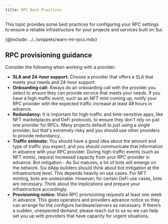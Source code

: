 ```yaml
---
title: RPC Best Practices
---
```


This topic provides some best practices for configuring your RPC settings to ensure a reliable infrastructure for your projects and services built on Sui.

{@include: ../../snippets/warn-ml-rpcs.mdx}

## RPC provisioning guidance

Consider the following when working with a provider:

- **SLA and 24-hour support:** Choose a provider that offers a SLA that meets your needs and 24-hour support.
- **Onboarding call:** Always do an onboarding call with the provider you select to ensure they can provide service that meets your needs. If you have a high-traffic event, such as an NFT mint coming up, notify your RPC provider with the expected traffic increase at least 48 hours in advance.
- **Redundancy:** It is important for high-traffic and time-sensitive apps, like NFT marketplaces and DeFi protocols, to ensure they don't rely on just one provider for RPCs. Many projects default to just using a single provider, but that's extremely risky and you should use other providers to provide redundancy.
- **Traffic estimate:** You should have a good idea about the amount and type of traffic you expect, and you should communicate that information in advance with your RPC provider. During high-traffic events (such as NFT mints), request increased capacity from your RPC provider in advance.
Bot mitigation - As Sui matures, a lot of bots will emerge on the network. Sui dApp builders should think about bot mitigation at the infrastructure level. This depends heavily on use cases. For NFT minting, bots are undesirable. However, for certain DeFi use cases, bots are necessary. Think about the implications and prepare your infrastructure accordingly.
- **Provisioning notice:** Make RPC provisioning requests at least one week in advance. This gives operators and providers advance notice so they can arrange for the configure hardware/servers as necessary. If there’s a sudden, unexpected demand, please reach out to us so we can help set you up with providers that have capacity for urgent situations.
